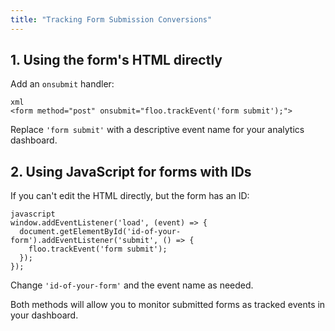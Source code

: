 ```yaml
---
title: "Tracking Form Submission Conversions"
---
```


## 1. Using the form's HTML directly

Add an `onsubmit` handler:

```
xml
<form method="post" onsubmit="floo.trackEvent('form submit');"> 
```

Replace `'form submit'` with a descriptive event name for your analytics dashboard.

## 2. Using JavaScript for forms with IDs

If you can't edit the HTML directly, but the form has an ID:

```
javascript
window.addEventListener('load', (event) => {
  document.getElementById('id-of-your-form').addEventListener('submit', () => {
    floo.trackEvent('form submit');
  });
});
```

Change `'id-of-your-form'` and the event name as needed.

Both methods will allow you to monitor submitted forms as tracked events in your dashboard.